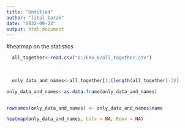 ```yaml
---
title: "Untitled"
author: "lital barak"
date: "2022-09-22"
output: html_document
---
```


 #heatmap on the statistics
```r

  all_together<-read.csv("D:/EX5_6/all_together.csv")
  
  
  
  only_data_and_names<-all_together[1:(length(all_together)-3)]

only_data_and_names<-as.data.frame(only_data_and_names)


rownames(only_data_and_names) <- only_data_and_names$name

heatmap(only_data_and_names, Colv = NA, Rowv = NA)

```

